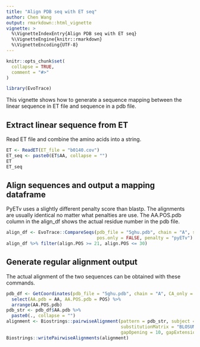 ```yaml
---
title: "Align PDB seq with ET seq"
author: Chen Wang
output: rmarkdown::html_vignette
vignette: >
  %\VignetteIndexEntry{Align PDB seq with ET seq}
  %\VignetteEngine{knitr::rmarkdown}
  %\VignetteEncoding{UTF-8}
---
```


```r
knitr::opts_chunk$set(
  collapse = TRUE,
  comment = "#>"
)
```

```r
library(EvoTrace)
```
This vignette shows how to generate a sequence mapping between the linear sequence in ET file and sequence in a pdb file. 


## Extract linear sequence from ET
Read ET file and combine the amino acids into a string.
```r
ET <- ReadET(ET_file = "b0140.cov") 
ET_seq <- paste0(ET$AA, collapse = "")
ET
ET_seq
```

## Align sequences and output a mapping dataframe
PyETv uses a slightly different penalty score than blastp. The alignments are 
usually identical no matter what penalties are use.
The AA.POS.pdb column in the align_df shows the actual residue number in the pdb file.
```r
align_df <- EvoTrace::CompareSeqs(pdb_file = "5ghu.pdb", chain = "A", seq = ET_seq,
                                  pos.only = FALSE, penalty = "pyETv")
align_df %>% filter(align.POS >= 21, align.POS <= 30)
```

## Generate regular alignment output
The actual alignment of the two sequences can be obtained with these commands.
```r
pdb_df <- GetCoordinates(pdb_file = "5ghu.pdb", chain = "A", CA_only = TRUE) %>%
  select(AA.pdb = AA, AA.POS.pdb = POS) %>%
  arrange(AA.POS.pdb)
pdb_str <- pdb_df$AA.pdb %>%
  paste0(., collapse = "")
alignment <- Biostrings::pairwiseAlignment(pattern = pdb_str, subject = ET_seq,
                                           substitutionMatrix = "BLOSUM62",
                                           gapOpening = 10, gapExtension = 0.5) #PyETv settings
Biostrings::writePairwiseAlignments(alignment)
```
